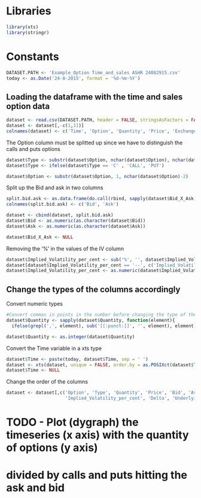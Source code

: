 # Libraries

```r
library(xts)
library(stringr)
```

# Constants

```r
DATASET.PATH <- 'Example_Option Time_and_sales ASHR 24082915.csv'
today <- as.Date('24-8-2015', format = '%d-%m-%Y')
```

## Loading the dataframe with the time and sales option data

```r

dataset <- read.csv(DATASET.PATH, header = FALSE, stringsAsFactors = FALSE, sep = ';')
dataset <- dataset[,-c(1,11)]
colnames(dataset) <- c('Time', 'Option', 'Quantity', 'Price', 'Exchange', 'Bid_X_Ask', 'Delta', 'Implied_Volatility_per_cent', 'Underlying')
```

The Option column must be splitted up since we have to distinguish the calls and puts options

```r
dataset$Type <- substr(dataset$Option, nchar(dataset$Option), nchar(dataset$Option))
dataset$Type <- ifelse(dataset$Type == 'C' , 'CALL', 'PUT')

dataset$Option <- substr(dataset$Option, 1, nchar(dataset$Option)-2)
```

Split up the Bid and ask in two columns

```r
split.bid.ask <- as.data.frame(do.call(rbind, sapply(dataset$Bid_X_Ask, USE.NAMES = FALSE, function(bid_ask){strsplit(bid_ask, 'x')})))
colnames(split.bid.ask) <- c('Bid', 'Ask')

dataset <- cbind(dataset, split.bid.ask)
dataset$Bid <- as.numeric(as.character(dataset$Bid))
dataset$Ask <- as.numeric(as.character(dataset$Ask))

dataset$Bid_X_Ask <- NULL
```

Removing the '%' in the values of the IV column
```r
dataset$Implied_Volatility_per_cent <- sub('%', '', dataset$Implied_Volatility_per_cent)
dataset[dataset$Implied_Volatility_per_cent == '--', c('Implied_Volatility_per_cent')] <- NA
dataset$Implied_Volatility_per_cent <- as.numeric(dataset$Implied_Volatility_per_cent)
```

## Change the types of the columns accordingly

Convert numeric types

```r
#Convert commas in points in the number before changing the type of the Quantity column
dataset$Quantity <- sapply(dataset$Quantity, function(element){
  ifelse(grepl(',', element), sub('[[:punct:]]', '', element), element)})

dataset$Quantity <- as.integer(dataset$Quantity)
```

Convert the Time variable in a xts type

```r
dataset$Time <- paste(today, dataset$Time, sep = ' ')
dataset <- xts(dataset, unique = FALSE, order.by = as.POSIXct(dataset$Time))
dataset$Time <- NULL
```

Change the order of the columns

```r
dataset <- dataset[,c('Option', 'Type', 'Quantity', 'Price', 'Bid', 'Ask',
                      'Implied_Volatility_per_cent', 'Delta', 'Underlying', 'Exchange')]
```







# TODO - Plot (dygraph) the timeseries (x axis) with the quantity of options (y axis)
#        divided by calls and puts hitting the ask and bid

